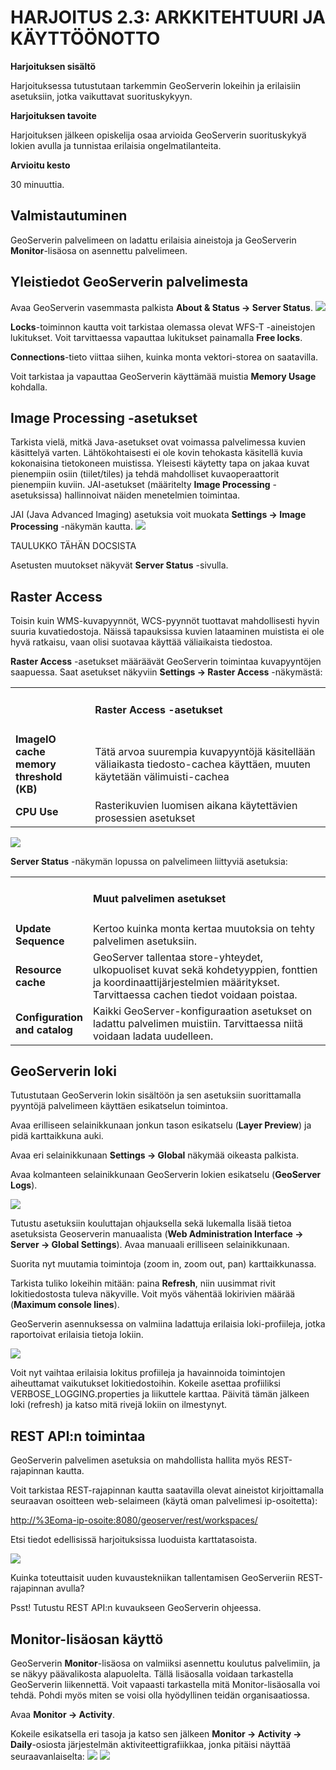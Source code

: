 # HARJOITUS 2.3: ARKKITEHTUURI JA KÄYTTÖÖNOTTO

**Harjoituksen sisältö**

Harjoituksessa tutustutaan tarkemmin GeoServerin lokeihin ja erilaisiin asetuksiin, jotka vaikuttavat suorituskykyyn.

**Harjoituksen tavoite**

Harjoituksen jälkeen opiskelija osaa arvioida GeoServerin suorituskykyä lokien avulla ja tunnistaa erilaisia ongelmatilanteita.

**Arvioitu kesto**

30 minuuttia.

## **Valmistautuminen**

GeoServerin palvelimeen on ladattu erilaisia aineistoja ja GeoServerin **Monitor**-lisäosa on asennettu palvelimeen.

## **Yleistiedot GeoServerin palvelimesta**

Avaa GeoServerin vasemmasta palkista **About & Status → Server Status**. ![](img/harjoitus_10/image1.png)

**Locks**-toiminnon kautta voit tarkistaa olemassa olevat WFS-T -aineistojen lukitukset. Voit tarvittaessa vapauttaa lukitukset painamalla **Free locks**.

**Connections**-tieto viittaa siihen, kuinka monta vektori-storea on saatavilla. 

Voit tarkistaa ja vapauttaa GeoServerin käyttämää muistia **Memory Usage** kohdalla.

## **Image Processing -asetukset**

Tarkista vielä, mitkä Java-asetukset ovat voimassa palvelimessa kuvien käsittelyä varten. Lähtökohtaisesti ei ole kovin tehokasta käsitellä kuvia kokonaisina tietokoneen muistissa. Yleisesti käytetty tapa on jakaa kuvat pienempiin osiin (tiilet/tiles) ja tehdä mahdolliset kuvaoperaattorit pienempiin kuviin. JAI-asetukset (määritelty **Image Processing** -asetuksissa) hallinnoivat näiden menetelmien toimintaa.

JAI (Java Advanced Imaging) asetuksia voit muokata **Settings → Image Processing** -näkymän kautta. ![](img/harjoitus_10/image2.png)

TAULUKKO TÄHÄN DOCSISTA

Asetusten muutokset näkyvät **Server Status** -sivulla.

## **Raster Access**

Toisin kuin WMS-kuvapyynnöt, WCS-pyynnöt tuottavat mahdollisesti hyvin suuria kuvatiedostoja. Näissä tapauksissa kuvien lataaminen muistista ei ole hyvä ratkaisu, vaan olisi suotavaa käyttää väliaikaista tiedostoa.

**Raster Access** -asetukset määräävät GeoServerin toimintaa kuvapyyntöjen saapuessa. Saat asetukset näkyviin **Settings → Raster Access** -näkymästä:

+-----------------------------------------+------------------------------------------------------------------------------------------------------------------------+
|                                         | #### **Raster Access -asetukset**                                                                                      |
+-----------------------------------------+------------------------------------------------------------------------------------------------------------------------+
| **ImageIO cache memory threshold (KB)** | Tätä arvoa suurempia kuvapyyntöjä käsitellään väliaikasta tiedosto-cachea käyttäen, muuten käytetään välimuisti-cachea |
+-----------------------------------------+------------------------------------------------------------------------------------------------------------------------+
| **CPU Use**                             | Rasterikuvien luomisen aikana käytettävien prosessien asetukset                                                        |
+-----------------------------------------+------------------------------------------------------------------------------------------------------------------------+

![](img/harjoitus_10/image3.png)

**Server Status** -näkymän lopussa on palvelimeen liittyviä asetuksia:

+-------------------------------+---------------------------------------------------------------------------------------------------------------------------------------------------------------------------+
|                               | #### **Muut palvelimen asetukset**                                                                                                                                        |
+-------------------------------+---------------------------------------------------------------------------------------------------------------------------------------------------------------------------+
| **Update Sequence**           | Kertoo kuinka monta kertaa muutoksia on tehty palvelimen asetuksiin.                                                                                                      |
+-------------------------------+---------------------------------------------------------------------------------------------------------------------------------------------------------------------------+
| **Resource cache**            | GeoServer tallentaa store-yhteydet, ulkopuoliset kuvat sekä kohdetyyppien, fonttien ja koordinaattijärjestelmien määritykset. Tarvittaessa cachen tiedot voidaan poistaa. |
+-------------------------------+---------------------------------------------------------------------------------------------------------------------------------------------------------------------------+
| **Configuration and catalog** | Kaikki GeoServer-konfiguraation asetukset on ladattu palvelimen muistiin. Tarvittaessa niitä voidaan ladata uudelleen.                                                    |
+-------------------------------+---------------------------------------------------------------------------------------------------------------------------------------------------------------------------+

## **GeoServerin loki**

Tutustutaan GeoServerin lokin sisältöön ja sen asetuksiin suorittamalla pyyntöjä palvelimeen käyttäen esikatselun toimintoa.

Avaa erilliseen selainikkunaan jonkun tason esikatselu (**Layer Preview**) ja pidä karttaikkuna auki.

Avaa eri selainikkunaan **Settings → Global** näkymää oikeasta palkista.

Avaa kolmanteen selainikkunaan GeoServerin lokien esikatselu (**GeoServer Logs**).

![](img/harjoitus_10/image4.png)

Tutustu asetuksiin kouluttajan ohjauksella sekä lukemalla lisää tietoa asetuksista Geoserverin manuaalista (**Web Administration Interface → Server → Global Settings**). Avaa manuaali erilliseen selainikkunaan.

Suorita nyt muutamia toimintoja (zoom in, zoom out, pan) karttaikkunassa. 

Tarkista tuliko lokeihin mitään: paina **Refresh**, niin uusimmat rivit lokitiedostosta tuleva näkyville. Voit myös vähentää lokirivien määrää (**Maximum console lines**).

GeoServerin asennuksessa on valmiina ladattuja erilaisia loki-profiileja, jotka raportoivat erilaisia tietoja lokiin.

![](img/harjoitus_10/image5.png)

Voit nyt vaihtaa erilaisia lokitus profiileja ja havainnoida toimintojen aiheuttamat vaikutukset lokitiedostoihin. Kokeile asettaa profiiliksi VERBOSE_LOGGING.properties ja liikuttele karttaa. Päivitä tämän jälkeen loki (refresh) ja katso mitä rivejä lokiin on ilmestynyt.

## **REST API:n toimintaa**

GeoServerin palvelimen asetuksia on mahdollista hallita myös REST-rajapinnan kautta.

Voit tarkistaa REST-rajapinnan kautta saatavilla olevat aineistot kirjoittamalla seuraavan osoitteen web-selaimeen (käytä oman palvelimesi ip-osoitetta):

::: note-box
<http://%3Eoma-ip-osoite:8080/geoserver/rest/workspaces/>
:::

Etsi tiedot edellisissä harjoituksissa luoduista karttatasoista.

![](img/harjoitus_10/image6.png)

::: hint-box
Kuinka toteuttaisit uuden kuvaustekniikan tallentamisen GeoServeriin REST-rajapinnan avulla?
:::

::: hint-box
Psst! Tutustu REST API:n kuvaukseen GeoServerin ohjeessa.
:::

## **Monitor-lisäosan käyttö**

GeoServerin **Monitor**-lisäosa on valmiiksi asennettu koulutus palvelimiin, ja se näkyy päävalikosta alapuolelta. Tällä lisäosalla voidaan tarkastella GeoServerin liikennettä. Voit vapaasti tarkastella mitä Monitor-lisäosalla voi tehdä. Pohdi myös miten se voisi olla hyödyllinen teidän organisaatiossa.

Avaa **Monitor → Activity**.

Kokeile esikatsella eri tasoja ja katso sen jälkeen **Monitor → Activity → Daily**-osiosta järjestelmän aktiviteettigrafiikkaa, jonka pitäisi näyttää seuraavanlaiselta: ![](img/harjoitus_10/image7.png) ![](img/harjoitus_10/image8.png)
